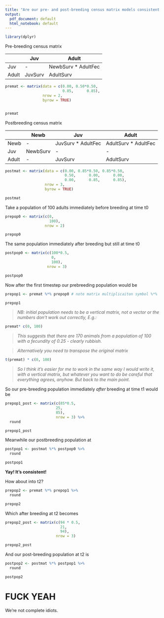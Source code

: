 ```yaml
---
title: "Are our pre- and post-breeding census matrix models consistent and therefore possibly correctly specified or are Gerry and Casey dimwits with no hope of ever grasping anything?"
output:
  pdf_document: default
  html_notebook: default
---
```


```r
library(dplyr)
```

Pre-breeding census matrix

|     |Juv    |Adult              |
|-----|-------|-------------------|
|  Juv|-      |NewbSurv * AdultFec|
|Adult|JuvSurv|AdultSurv          |
```r
premat <- matrix(data = c(0.00, 0.50*0.50,
                          0.85,      0.85),
                 nrow = 2,
                 byrow = TRUE)


premat
```
Postbreeding census matrix

|     |Newb    | Juv              | Adult              |
|-----|--------|------------------|--------------------|
|Newb |-       |JuvSurv * AdultFec|AdultSurv * AdultFec|
|Juv  |NewbSurv|-                 |-                   |
|Adult|-       |JuvSurv           |AdultSurv           |
```r
postmat <- matrix(data = c(0.00, 0.85*0.50, 0.85*0.50,
                           0.50,      0.00,      0.00,
                           0.00,      0.85,      0.85),
                  nrow = 3,
                  byrow = TRUE)

postmat
```

Take a population of 100 adults immediately before breeding at time t0

```r
prepop0 <- matrix(c(0,
                    100),
                  nrow = 2)

prepop0
```

The same population immediately after breeding but still at time t0
```r
postpop0 <- matrix(c(100*0.5,
                     0,
                     100),
                   nrow = 3)

postpop0
```


Now after the first timestep our prebreeding population would be
```r
prepop1 <- premat %*% prepop0 # note matrix multiplicaiton symbol %*%

prepop1
```


> *NB: initial population needs to be a vertical matrix, not a vector or the numbers don't work out correctly, E.g.:*
```r
premat* c(0, 100)
```
> *This suggests that there are 170 animals from a population of 100 with a fecundity of 0.25 - clearly rubbish.*

> *Alternatively you need to transpose the original matrix*
```r
t(premat) * c(0, 100)
```
> *So I think it's easier for me to work in the same way I would write it, with a vertical matrix, but whatever you want to do be careful that everything agrees, anyhow. But back to the main point.*

So our pre-breeding population immediately *after* breeding at time t1 would be
```r
prepop1_post <- matrix(c(85*0.5,
                       25,
                       85),
                       nrow = 3) %>%
  round

prepop1_post
```

Meanwhile our postbreeding population at 
```r
postpop1 <- postmat %*% postpop0 %>%
  round

postpop1
```
 **Yay! It's consistent!**
 
 How about into t2?
```r
prepop2 <- premat %*% prepop1 %>%
  round

prepop2
```
 
Which after breeding at t2 becomes
```r
prepop2_post <- matrix(c(94 * 0.5,
                         21,
                         94),
                       nrow = 3)

prepop2_post
```

And our post-breeding population at t2 is
```r
postpop2 <- postmat %*% postpop1 %>%
  round

postpop2
```

# **FUCK YEAH**
We're not complete idiots.